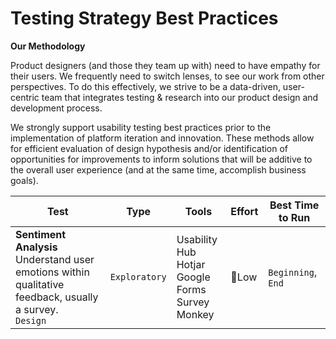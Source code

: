 
<Meta title="Best Practices/Testing Strategies" />

# Testing Strategy Best Practices

**Our Methodology**

Product designers (and those they team up with) need to have empathy for their users. We frequently need to switch lenses, to see our work from other perspectives. To do this effectively, we strive to be a data-driven, user-centric team that integrates testing & research into our product design and development process.

We strongly support usability testing best practices prior to the implementation of platform iteration and innovation. These methods allow for efficient evaluation of design hypothesis and/or identification of opportunities for improvements to inform solutions that will be additive to the overall user experience (and at the same time, accomplish business goals).

| Test  | Type | Tools | Effort | Best Time to Run |
|-------|-----|-------|--------|------------------|
| **Sentiment Analysis**<br/> Understand user emotions within qualitative feedback, usually a survey. <br/>`Design` | `Exploratory` | Usability Hub <br/> Hotjar <br/> Google Forms <br/>Survey Monkey | 🔸Low | `Beginning`, `End` |

